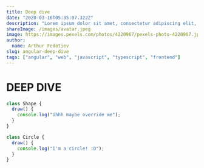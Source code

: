 ```yaml
---
title: Deep dive
date: "2020-03-16T05:35:07.322Z"
description: "Lorem ipsum dolor sit amet, consectetur adipiscing elit, sed do eiusmod tempor incididunt ut labore et dolore magna aliqua. Praesent elementum facilisis leo vel fringilla est ullamcorper eget. At imperdiet dui accumsan sit amet nulla facilities morbi tempus."
shareImage: /images/avatar.jpeg
image: https://images.pexels.com/photos/4220967/pexels-photo-4220967.jpeg
author:
  name: Arthur Fedotiev
slug: angular-deep-dive
tags: ["angular", "web", "javascript", "typescript", "frontend"]
---
```


# DEEP DIVE

```js
class Shape {
  draw() {
    console.log("Uhhh maybe override me");
  }
}

class Circle {
  draw() {
    console.log("I'm a circle! :D");
  }
}
```

